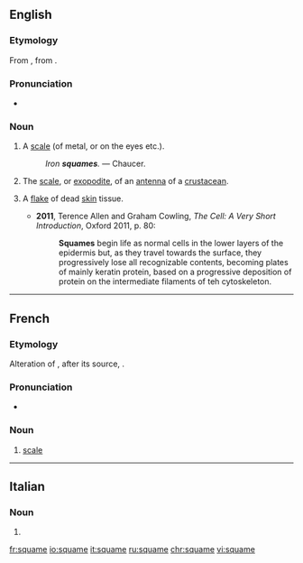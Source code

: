==English==

===Etymology===
From {{etyl|fro|en}} {{term|esquame|lang=fro}}, from {{etyl|la|en}} {{term|squāma|lang=la}}.

===Pronunciation===
* {{a|UK}} {{IPA|/skweɪm/|lang=en}}

===Noun===
{{en-noun}}

# {{context|obsolete|lang=en}} A [[scale]] (of metal, or on the eyes etc.).
#: ''Iron '''squames'''.'' &mdash; Chaucer.
# {{context|zoology|lang=en}} The [[scale]], or [[exopodite]], of an [[antenna]] of a [[crustacean]].
# {{context|medicine|lang=en}} A [[flake]] of dead [[skin]] tissue.
#* '''2011''', Terence Allen and Graham Cowling, ''The Cell: A Very Short Introduction'', Oxford 2011, p. 80:
#*: '''Squames''' begin life as normal cells in the lower layers of the epidermis but, as they travel towards the surface, they progressively lose all recognizable contents, becoming plates of mainly keratin protein, based on a progressive deposition of protein on the intermediate filaments of teh cytoskeleton.

----

==French==
===Etymology===
Alteration of {{etyl|fro|fr}} {{term|eschame|lang=fro}}, after its source, {{etyl|la|fr}} {{term|squama|lang=la}}.

===Pronunciation===
*{{IPA|/skwam/|lang=fr}}

===Noun===
{{fr-noun|f}}

# {{context|archaic|_|or|_|literary|lang=fr}} [[scale]]

----

==Italian==

===Noun===
{{head|it|plural}} {{g|f}}

# {{plural of|squama|lang=it}}

[[fr:squame]]
[[io:squame]]
[[it:squame]]
[[ru:squame]]
[[chr:squame]]
[[vi:squame]]